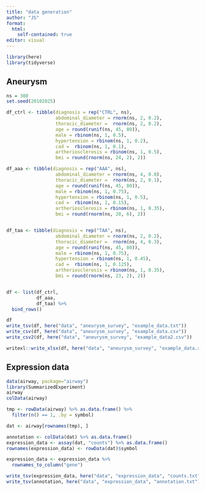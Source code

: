 ```yaml
---
title: "data generation"
author: "JS"
format: 
  html:
    self-contained: true
editor: visual
---
```


```r
library(here)
library(tidyverse)
```

## Aneurysm

```r
ns = 300
set.seed(20102025)

df_ctrl <- tibble(diagnosis = rep("CTRL", ns),
                  abdominal_diameter = rnorm(ns, 2, 0.2),
                  thoracic_diameter =  rnorm(ns, 2, 0.2),
                  age = round(runif(ns, 45, 80)),
                  male = rbinom(ns, 1, 0.5),
                  hypertension = rbinom(ns, 1, 0.2),
                  cad =  rbinom(ns, 1, 0.1),
                  artheriosclerosis = rbinom(ns, 1, 0.5),
                  bmi = round(rnorm(ns, 24, 2), 2))

df_aaa <- tibble(diagnosis = rep("AAA", ns),
                  abdominal_diameter = rnorm(ns, 4, 0.8),
                  thoracic_diameter =  rnorm(ns, 2, 0.1),
                  age = round(runif(ns, 45, 80)),
                  male = rbinom(ns, 1, 0.75),
                  hypertension = rbinom(ns, 1, 0.5),
                  cad =  rbinom(ns, 1, 0.15),
                  artheriosclerosis = rbinom(ns, 1, 0.35),
                  bmi = round(rnorm(ns, 28, 6), 2))


df_taa <- tibble(diagnosis = rep("TAA", ns),
                  abdominal_diameter = rnorm(ns, 2, 0.2),
                  thoracic_diameter =  rnorm(ns, 4, 0.3),
                  age = round(runif(ns, 45, 80)),
                  male = rbinom(ns, 1, 0.75),
                  hypertension = rbinom(ns, 1, 0.45),
                  cad =  rbinom(ns, 1, 0.125),
                  artheriosclerosis = rbinom(ns, 1, 0.35),
                  bmi = round(rnorm(ns, 23, 2), 2))


df <- list(df_ctrl,
           df_aaa,
           df_taa) %>% 
  bind_rows()
```

```r
df
write_tsv(df, here("data", "aneurysm_survey", "example_data.txt"))
write_csv(df, here("data", "aneurysm_survey", "example_data.csv"))
write_csv2(df, here("data", "aneurysm_survey", "example_data2.csv"))

writexl::write_xlsx(df, here("data", "aneurysm_survey", "example_data.xlsx"))
```

## Expression data

```r
data(airway, package="airway")
library(SummarizedExperiment)
airway
colData(airway)
```

```r
tmp <- rowData(airway) %>% as.data.frame() %>% 
  filter(n() == 1, .by = symbol)

dat <- airway[rownames(tmp), ]

```

```r
annotation <- colData(dat) %>% as.data.frame()
expression_data <- assay(dat, "counts") %>% as.data.frame() 
rownames(expression_data) <- rowData(dat)$symbol

expression_data <- expression_data %>% 
  rownames_to_column("gene")

write_tsv(expression_data, here("data", "expression_data", "counts.txt"))
write_tsv(annotation, here("data", "expression_data", "annotation.txt"))
```
